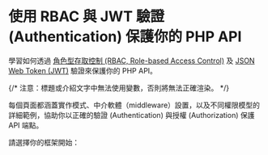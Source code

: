 
# 使用 RBAC 與 JWT 驗證 (Authentication) 保護你的 PHP API

學習如何透過 [角色型存取控制 (RBAC, Role-based Access Control)](/authorization/role-based-access-control) 及 [JSON Web Token (JWT)](https://auth.wiki/jwt) 驗證來保護你的 PHP API。

{/* 注意：標題或介紹文字中無法使用變數，否則將無法正確渲染。 */}

每個頁面都涵蓋實作模式、中介軟體（middleware）設置，以及不同權限模型的詳細範例，協助你以正確的驗證 (Authentication) 與授權 (Authorization) 保護 API 端點。

請選擇你的框架開始：

<MiniGallery />
